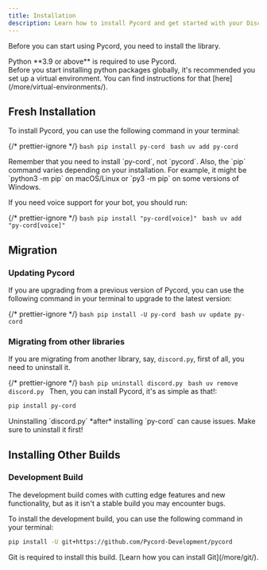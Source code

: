 ```yaml
---
title: Installation
description: Learn how to install Pycord and get started with your Discord bot development.
---
```



Before you can start using Pycord, you need to install the library.

<Aside type="note">Python **3.9 or above** is required to use Pycord.</Aside>

<Aside type="tip">
    Before you start installing python packages globally, it's recommended you set up a virtual environment. You can find instructions for that
    [here](/more/virtual-environments/).
</Aside>

## Fresh Installation

To install Pycord, you can use the following command in your terminal:

{/* prettier-ignore */}
<Tabs>
    <TabItem label="pip">
        ```bash
        pip install py-cord
        ```
    </TabItem>
    <TabItem label="uv">
        ```bash
        uv add py-cord
        ```
    </TabItem>
</Tabs>

<Aside type="tip">
    Remember that you need to install `py-cord`, not `pycord`. Also, the `pip` command varies depending on your installation. For example, it might be
    `python3 -m pip` on macOS/Linux or `py3 -m pip` on some versions of Windows.
</Aside>

If you need voice support for your bot, you should run:

{/* prettier-ignore */}
<Tabs>
    <TabItem label="pip">
        ```bash
        pip install "py-cord[voice]"
        ```
    </TabItem>
    <TabItem label="uv">
        ```bash
        uv add "py-cord[voice]"
        ```
    </TabItem>
</Tabs>

## Migration

### Updating Pycord

If you are upgrading from a previous version of Pycord, you can use the following command in your terminal to upgrade to the latest version:

{/* prettier-ignore */}
<Tabs>
    <TabItem label="pip">
        ```bash
        pip install -U py-cord
        ```
    </TabItem>
    <TabItem label="uv">
        ```bash
        uv update py-cord
        ```
    </TabItem>
</Tabs>

### Migrating from other libraries

If you are migrating from another library, say, `discord.py`, first of all, you need to uninstall it.

{/* prettier-ignore */}
<Tabs>
    <TabItem label="pip">
        ```bash
        pip uninstall discord.py
        ```
    </TabItem>
    <TabItem label="uv">
        ```bash
        uv remove discord.py
        ```
    </TabItem>
</Tabs>
Then, you can install Pycord, it's as simple as that!:

```bash
pip install py-cord
```

<Aside type="caution">Uninstalling `discord.py` *after* installing `py-cord` can cause issues. Make sure to uninstall it first!</Aside>

## Installing Other Builds

### Development Build

<Aside type="caution">
    The development build comes with cutting edge features and new functionality, but as it isn't a stable build you may encounter bugs.
</Aside>

To install the development build, you can use the following command in your terminal:

```bash
pip install -U git+https://github.com/Pycord-Development/pycord
```

<Aside type="danger">Git is required to install this build. [Learn how you can install Git](/more/git/).</Aside>
